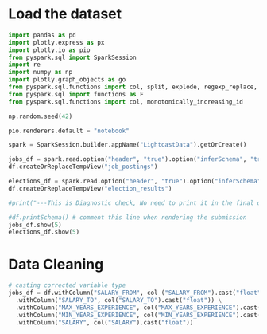
# Load the dataset

```python
import pandas as pd
import plotly.express as px
import plotly.io as pio
from pyspark.sql import SparkSession
import re
import numpy as np
import plotly.graph_objects as go
from pyspark.sql.functions import col, split, explode, regexp_replace, transform, when
from pyspark.sql import functions as F
from pyspark.sql.functions import col, monotonically_increasing_id

np.random.seed(42)

pio.renderers.default = "notebook"

spark = SparkSession.builder.appName("LightcastData").getOrCreate()

jobs_df = spark.read.option("header", "true").option("inferSchema", "true").option("multiLine","true").option("escape", "\"").csv("/home/ubuntu/Group-8-Project/data/lightcast_job_postings.csv")
df.createOrReplaceTempView("job_postings")

elections_df = spark.read.option("header", "true").option("inferSchema", "true").option("multiLine","true").option("escape", "\"").csv("/home/ubuntu/Group-8-Project/data/countypres_2000-2024.csv")
df.createOrReplaceTempView("election_results")

#print("---This is Diagnostic check, No need to print it in the final doc---")

#df.printSchema() # comment this line when rendering the submission
jobs_df.show(5)
elections_df.show(5)

```

# Data Cleaning

```python
# casting corrected variable type
jobs_df = df.withColumn("SALARY_FROM", col ("SALARY_FROM").cast("float"))\
  .withColumn("SALARY_TO", col("SALARY_TO").cast("float")) \
  .withColumn("MAX_YEARS_EXPERIENCE", col("MAX_YEARS_EXPERIENCE").cast("float"))\
  .withColumn("MIN_YEARS_EXPERIENCE", col("MIN_YEARS_EXPERIENCE").cast("float"))\
  .withColumn("SALARY", col("SALARY").cast("float"))


```


```python



```

